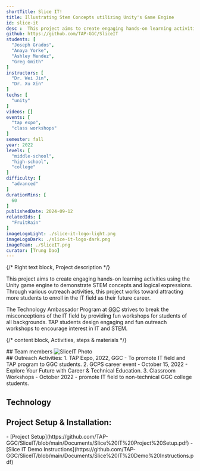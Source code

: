 ```yaml
---
shortTitle: Slice IT!
title: Illustrating Stem Concepts utilizing Unity's Game Engine
id: slice-it
desc :  This project aims to create engaging hands-on learning activities using the Unity game engine to demonstrate STEM concepts and logical expressions. Through various outreach activities, this project works toward attracting more students to enroll in the IT field as their future career.
github: https://github.com/TAP-GGC/SliceIT
students: [
  "Joseph Grados",
  "Anaya Yorke",
  "Ashley Mendez",
  "Greg Gmith"
]
instructors: [
  "Dr. Wei Jin",
  "Dr. Xu Xin"
] 
techs: [
  "unity"
]
videos: []
events: [
  "tap expo",
  "class workshops"
]
semester: fall
year: 2022
levels: [
  "middle-school",
  "high-school",
  "college"
] 
difficulty: [
  "advanced"
] 
durationMins: [
  60
]
publishedDate: 2024-09-12
relatedIds: [
  "FruitRain"
]
imageLogoLight: ./slice-it-logo-light.png
imageLogoDark: ./slice-it-logo-dark.png
imageTeam: ./SliceIT.png
curator: [Trung Dao]
---
```




{/* Right text block, Project description */}

 This project aims to create engaging hands-on learning activities using the Unity game engine to demonstrate STEM concepts and logical expressions. Through various outreach activities, this project works toward attracting more students to enroll in the IT field as their future career.

The Technology Ambassador Program at [GGC](http://www.ggc.edu/tap) strives to break the misconceptions of the IT field by providing fun workshops for students of all backgrounds. TAP students design engaging and fun outreach workshops to encourage interest in IT and STEM.


{/* content block, Activities, steps & materials */}

<div class="prj-txt">
## Team members
<Image src={groupPhoto} alt="SliceIT Photo" />
</div>

<div class="prj-list">
## Outreach Activities:
1. TAP Expo, 2022, GGC - To promote IT field and TAP program to GGC students.
2. GCPS career event - October 15, 2022 - Explore Your Future with Career & Technical Education.
3. Classroom Workshops - October 2022 - promote IT field to non-technical GGC college students.
</div>


## Technology
<div class='gallery-list'>
</div>


## Project Setup & Installation:
<div class="prj-list">
- [Project Setup](https://github.com/TAP-GGC/SliceIT/blob/main/Documents/Slice%20IT%20Project%20Setup.pdf)
- [Slice IT Demo Instructions](https://github.com/TAP-GGC/SliceIT/blob/main/Documents/Slice%20IT%20Demo%20Instructions.pdf)

</div>
